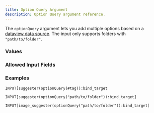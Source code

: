---
title: Option Query Argument
description: Option Query argument reference.
---


<InputFieldArgumentInfo type={InputFieldArgumentType.OPTION_QUERY}></InputFieldArgumentInfo>

The `optionQuery` argument lets you add multiple options based on a [dataview data source](https://blacksmithgu.github.io/obsidian-dataview/reference/sources/).
The <InputFieldLink type={InputFieldType.IMAGE_SUGGESTER}></InputFieldLink> input only supports folders with `"path/to/folder"`.

### Values

<InputFieldArgumentValuesInfo type={InputFieldArgumentType.OPTION_QUERY}></InputFieldArgumentValuesInfo>

### Allowed Input Fields

<InputFieldArgumentAllowedInputFields type={InputFieldArgumentType.OPTION_QUERY}></InputFieldArgumentAllowedInputFields>

### Examples

```
INPUT[suggester(optionQuery(#tag)):bind_target
```

```
INPUT[suggester(optionQuery("path/to/folder")):bind_target]
```

```
INPUT[image_suggester(optionQuery("path/to/folder")):bind_target]
```